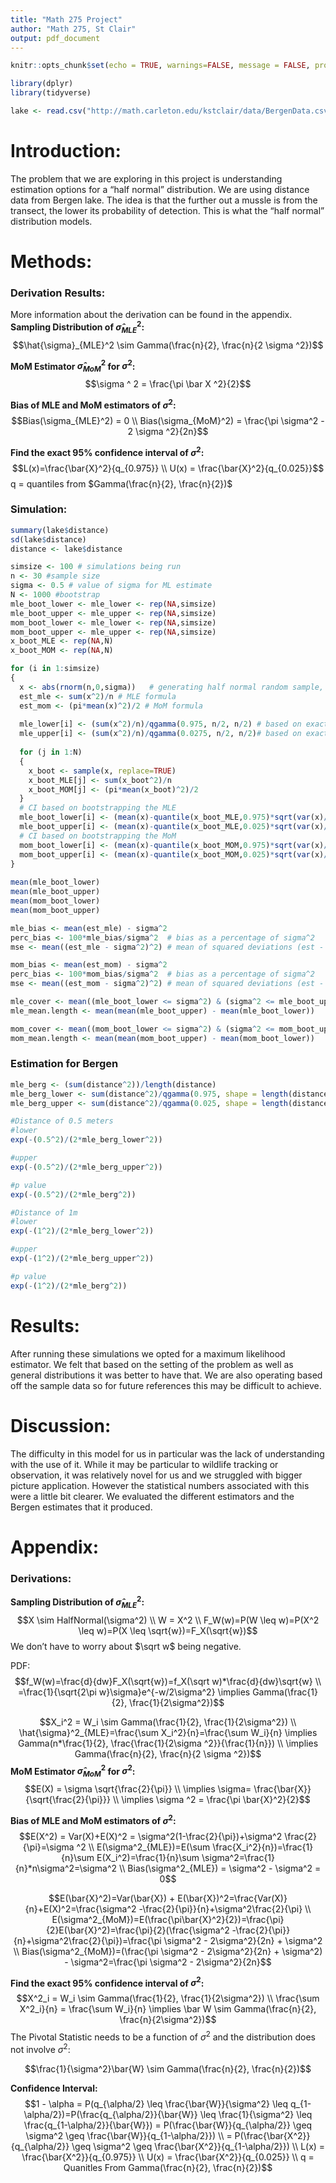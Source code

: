```yaml
---
title: "Math 275 Project"
author: "Math 275, St Clair"
output: pdf_document
---
```


```r

knitr::opts_chunk$set(echo = TRUE, warnings=FALSE, message = FALSE, prompt = TRUE, comment = NULL)

library(dplyr)
library(tidyverse)

lake <- read.csv("http://math.carleton.edu/kstclair/data/BergenData.csv")
```

# Introduction:

The problem that we are exploring in this project is understanding estimation options for a "half normal" distribution. We are using distance data from Bergen lake. The idea is that the further out a mussle is from the transect, the lower its probability of detection. This is what the "half normal" distribution models.

# Methods:

### Derivation Results:
More information about the derivation can be found in the appendix.
**Sampling Distribution of $\hat{\sigma}_{MLE}^2$:**
$$\hat{\sigma}_{MLE}^2 \sim Gamma(\frac{n}{2}, \frac{n}{2 \sigma ^2})$$

**MoM Estimator $\hat{\sigma}_{MoM}^2$ for $\sigma^2$:**
$$\sigma ^ 2 = \frac{\pi \bar X ^2}{2}$$

**Bias of MLE and MoM estimators of $\sigma ^2$:**
$$Bias(\sigma_{MLE}^2) = 0 \\ Bias(\sigma_{MoM}^2) = \frac{\pi \sigma^2 - 2 \sigma ^2}{2n}$$

**Find the exact 95% confidence interval of $\sigma ^2$:**
$$L(x)=\frac{\bar{X}^2}{q_{0.975}} \\ U(x) = \frac{\bar{X}^2}{q_{0.025}}$$
q = quantiles from $Gamma(\frac{n}{2}, \frac{n}{2})$

### Simulation:
```r
summary(lake$distance)
sd(lake$distance)
distance <- lake$distance
```

```r
simsize <- 100 # simulations being run
n <- 30 #sample size
sigma <- 0.5 # value of sigma for ML estimate
N <- 1000 #bootstrap
mle_boot_lower <- mle_lower <- rep(NA,simsize)
mle_boot_upper <- mle_upper <- rep(NA,simsize)
mom_boot_lower <- mle_lower <- rep(NA,simsize)
mom_boot_upper <- mle_upper <- rep(NA,simsize)
x_boot_MLE <- rep(NA,N)
x_boot_MOM <- rep(NA,N)

for (i in 1:simsize)
{
  x <- abs(rnorm(n,0,sigma))   # generating half normal random sample, repeat this
  est_mle <- sum(x^2)/n # MLE formula
  est_mom <- (pi*mean(x)^2)/2 # MoM formula
  
  mle_lower[i] <- (sum(x^2)/n)/qgamma(0.975, n/2, n/2) # based on exact MLE CI (part d)
  mle_upper[i] <- (sum(x^2)/n)/qgamma(0.0275, n/2, n/2)# based on exact MLE CI (part d)
  
  for (j in 1:N)
  {
    x_boot <- sample(x, replace=TRUE)
    x_boot_MLE[j] <- sum(x_boot^2)/n
    x_boot_MOM[j] <- (pi*mean(x_boot)^2)/2
  }
  # CI based on bootstrapping the MLE
  mle_boot_lower[i] <- (mean(x)-quantile(x_boot_MLE,0.975)*sqrt(var(x)/n)) 
  mle_boot_upper[i] <- (mean(x)-quantile(x_boot_MLE,0.025)*sqrt(var(x)/n))
  # CI based on bootstrapping the MoM
  mom_boot_lower[i] <- (mean(x)-quantile(x_boot_MOM,0.975)*sqrt(var(x)/n))
  mom_boot_upper[i] <- (mean(x)-quantile(x_boot_MOM,0.025)*sqrt(var(x)/n))
}
  
mean(mle_boot_lower)
mean(mle_boot_upper)
mean(mom_boot_lower)
mean(mom_boot_upper)

```
```r
mle_bias <- mean(est_mle) - sigma^2  
perc_bias <- 100*mle_bias/sigma^2  # bias as a percentage of sigma^2
mse <- mean((est_mle - sigma^2)^2) # mean of squared deviations (est - truth)^2

mom_bias <- mean(est_mom) - sigma^2  
perc_bias <- 100*mom_bias/sigma^2  # bias as a percentage of sigma^2
mse <- mean((est_mom - sigma^2)^2) # mean of squared deviations (est - truth)^2
```

```r
mle_cover <- mean((mle_boot_lower <= sigma^2) & (sigma^2 <= mle_boot_upper))
mle_mean.length <- mean(mean(mle_boot_upper) - mean(mle_boot_lower))

mom_cover <- mean((mom_boot_lower <= sigma^2) & (sigma^2 <= mom_boot_upper))
mom_mean.length <- mean(mean(mom_boot_upper) - mean(mom_boot_lower))
```

### Estimation for Bergen
```r
mle_berg <- (sum(distance^2))/length(distance)
mle_berg_lower <- sum(distance^2)/qgamma(0.975, shape = length(distance)/2,rate = 1/2)
mle_berg_upper <- sum(distance^2)/qgamma(0.025, shape = length(distance)/2,rate = 1/2)

#Distance of 0.5 meters
#lower
exp(-(0.5^2)/(2*mle_berg_lower^2))

#upper
exp(-(0.5^2)/(2*mle_berg_upper^2))

#p value
exp(-(0.5^2)/(2*mle_berg^2))

#Distance of 1m
#lower
exp(-(1^2)/(2*mle_berg_lower^2))

#upper
exp(-(1^2)/(2*mle_berg_upper^2))

#p value
exp(-(1^2)/(2*mle_berg^2))
```

# Results:
After running these simulations we opted for a maximum likelihood estimator. We felt that based on the setting of the problem as well as general distributions it was better to have that. We are also operating based off the sample data so for future references this may be difficult to achieve. 

# Discussion:
The difficulty in this model for us in particular was the lack of understanding with the use of it. While it may be particular to wildlife tracking or observation, it was relatively novel for us and we struggled with bigger picture application. However the statistical numbers associated with this were a little bit clearer. We evaluated the different estimators and the Bergen estimates that it produced.

# Appendix:

### Derivations:
**Sampling Distribution of $\hat{\sigma}_{MLE} ^2$:**
$$X \sim HalfNormal(\sigma^2) \\ W = X^2 \\ F_W(w)=P(W \leq w)=P(X^2 \leq w)=P(X \leq \sqrt{w})=F_X(\sqrt{w})$$
We don't have to worry about $\sqrt w$ being negative.

PDF:
$$f_W(w)=\frac{d}{dw}F_X(\sqrt{w})=f_X(\sqrt w)*\frac{d}{dw}\sqrt{w} \\ =\frac{1}{\sqrt{2\pi w}\sigma}e^{-w/2\sigma^2} \implies Gamma(\frac{1}{2}, \frac{1}{2\sigma^2})$$

$$X_i^2 = W_i \sim Gamma(\frac{1}{2}, \frac{1}{2\sigma^2}) \\ \hat{\sigma}^2_{MLE}=\frac{\sum X_i^2}{n}=\frac{\sum W_i}{n} \implies Gamma(n*\frac{1}{2}, \frac{\frac{1}{2\sigma ^2}}{\frac{1}{n}}) \\ \implies Gamma(\frac{n}{2}, \frac{n}{2 \sigma ^2})$$
**MoM Estimator $\hat{\sigma}^2_{MoM}$ for $\sigma ^2$:**
$$E(X) = \sigma \sqrt{\frac{2}{\pi}} \\ \implies \sigma= \frac{\bar{X}}{\sqrt{\frac{2}{\pi}}} \\ \implies \sigma ^2 = \frac{\pi \bar{X}^2}{2}$$

**Bias of MLE and MoM estimators of $\sigma ^2$:**
$$E(X^2) = Var(X)+E(X)^2 = \sigma^2(1-\frac{2}{\pi})+\sigma^2 \frac{2}{\pi}=\sigma ^2 \\ E(\sigma^2_{MLE})=E(\sum \frac{X_i^2}{n})=\frac{1}{n}\sum E(X_i^2)=\frac{1}{n}\sum \sigma^2=\frac{1}{n}*n\sigma^2=\sigma^2 \\ Bias(\sigma^2_{MLE}) = \sigma^2 - \sigma^2 = 0$$

$$E(\bar{X}^2)=Var(\bar{X}) + E(\bar{X})^2=\frac{Var(X)}{n}+E(X)^2=\frac{\sigma^2 -\frac{2}{\pi}}{n}+\sigma^2\frac{2}{\pi} \\ E(\sigma^2_{MoM})=E(\frac{\pi\bar{X}^2}{2})=\frac{\pi}{2}E(\bar{X}^2)=\frac{\pi}{2}(\frac{\sigma^2 -\frac{2}{\pi}}{n}+\sigma^2\frac{2}{\pi})=\frac{\pi \sigma^2 - 2\sigma^2}{2n} + \sigma^2 \\ Bias(\sigma^2_{MoM})=(\frac{\pi \sigma^2 - 2\sigma^2}{2n} + \sigma^2) - \sigma^2=\frac{\pi \sigma^2 - 2\sigma^2}{2n}$$

**Find the exact 95% confidence interval of $\sigma ^2$:**
$$X^2_i = W_i \sim Gamma(\frac{1}{2}, \frac{1}{2\sigma^2}) \\ \frac{\sum X^2_i}{n} = \frac{\sum W_i}{n} \implies \bar W \sim Gamma(\frac{n}{2}, \frac{n}{2\sigma^2})$$
The Pivotal Statistic needs to be a function of $\sigma^2$ and the distribution does not involve $\sigma^2$:

$$\frac{1}{\sigma^2}\bar{W} \sim Gamma(\frac{n}{2}, \frac{n}{2})$$

**Confidence Interval:**
$$1 - \alpha = P(q_{\alpha/2} \leq \frac{\bar{W}}{\sigma^2} \leq q_{1-\alpha/2})=P(\frac{q_{\alpha/2}}{\bar{W}} \leq \frac{1}{\sigma^2} \leq \frac{q_{1-\alpha/2}}{\bar{W}}) = P(\frac{\bar{W}}{q_{\alpha/2}} \geq \sigma^2 \geq \frac{\bar{W}}{q_{1-\alpha/2}}) \\ = P(\frac{\bar{X^2}}{q_{\alpha/2}} \geq \sigma^2 \geq \frac{\bar{X^2}}{q_{1-\alpha/2}}) \\ L(x) = \frac{\bar{X^2}}{q_{0.975}} \\ U(x) = 
\frac{\bar{X^2}}{q_{0.025}} \\ q = Quanitles From Gamma(\frac{n}{2}, \frac{n}{2})$$
